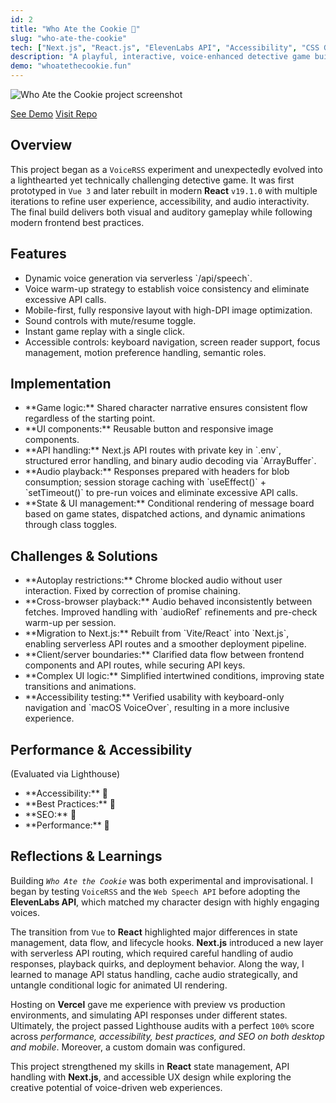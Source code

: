```yaml
---
id: 2
title: "Who Ate the Cookie 🍪"
slug: "who-ate-the-cookie"
tech: ["Next.js", "React.js", "ElevenLabs API", "Accessibility", "CSS Grid", "Flexbox", "Mobile-first", "Dark Mode", "Vercel"]
description: "A playful, interactive, voice-enhanced detective game built with Next.js. Designed for accessibility and performance, with an engaging narrative that keeps players curious to the end."
demo: "whoatethecookie.fun"
---
```


![Who Ate the Cookie project screenshot](/assets/who-ate-the-cookie.webp)

[See Demo](https://whoatethecookie.fun)
[Visit Repo](https://github.com/zcdev/who-ate-the-cookie)

## Overview

This project began as a `VoiceRSS` experiment and unexpectedly evolved into a lighthearted yet technically challenging detective game. It was first prototyped in `Vue 3` and later rebuilt in modern **React** `v19.1.0` with multiple iterations to refine user experience, accessibility, and audio interactivity. The final build delivers both visual and auditory gameplay while following modern frontend best practices.

## Features

<ul className="list">
<li>Dynamic voice generation via serverless `/api/speech`.</li>
<li>Voice warm-up strategy to establish voice consistency and eliminate excessive API calls.</li>
<li>Mobile-first, fully responsive layout with high-DPI image optimization.</li>
<li>Sound controls with mute/resume toggle.</li>
<li>Instant game replay with a single click.</li>
<li>Accessible controls: keyboard navigation, screen reader support, focus management, motion preference handling, semantic roles.</li>
</ul>

## Implementation

<ul className="list">
<li>**Game logic:** Shared character narrative ensures consistent flow regardless of the starting point.</li>
<li>**UI components:** Reusable button and responsive image components.</li>
<li>**API handling:** Next.js API routes with private key in `.env`, structured error handling, and binary audio decoding via `ArrayBuffer`.</li>
<li>**Audio playback:** Responses prepared with headers for blob consumption; session storage caching with `useEffect()` + `setTimeout()` to pre-run voices and eliminate excessive API calls.</li>
<li>**State & UI management:** Conditional rendering of message board based on game states, dispatched actions, and dynamic animations through class toggles.</li>
</ul>

## Challenges & Solutions

<ul className="list">
<li>**Autoplay restrictions:** Chrome blocked audio without user interaction. Fixed by correction of promise chaining.</li>
<li>**Cross-browser playback:** Audio behaved inconsistently between fetches. Improved handling with `audioRef` refinements and pre-check warm-up per session.</li>
<li>**Migration to Next.js:** Rebuilt from `Vite/React` into `Next.js`, enabling serverless API routes and a smoother deployment pipeline.</li>
<li>**Client/server boundaries:** Clarified data flow between frontend components and API routes, while securing API keys.</li>
<li>**Complex UI logic:** Simplified intertwined conditions, improving state transitions and animations.</li>
<li>**Accessibility testing:** Verified usability with keyboard-only navigation and `macOS VoiceOver`, resulting in a more inclusive experience.</li>
</ul>

## Performance & Accessibility
(Evaluated via Lighthouse)

<ul className="list">
<li>**Accessibility:** <span className="emoji-small">💯</span></li>
<li>**Best Practices:** <span className="emoji-small">💯</span></li>
<li>**SEO:** <span className="emoji-small">💯</span></li>
<li>**Performance:** <span className="emoji-small">💯</span></li>
</ul>

## Reflections & Learnings

Building *`Who Ate the Cookie`* was both experimental and improvisational. I began by testing `VoiceRSS` and the `Web Speech API` before adopting the **ElevenLabs API**, which matched my character design with highly engaging voices.

The transition from `Vue` to **React** highlighted major differences in state management, data flow, and lifecycle hooks. **Next.js** introduced a new layer with serverless API routing, which required careful handling of audio responses, playback quirks, and deployment behavior. Along the way, I learned to manage API status handling, cache audio strategically, and untangle conditional logic for animated UI rendering.  

Hosting on **Vercel** gave me experience with preview vs production environments, and simulating API responses under different states. Ultimately, the project passed Lighthouse audits with a perfect `100%` score across *performance, accessibility, best practices, and SEO on both desktop and mobile*. Moreover, a custom domain was configured.

This project strengthened my skills in **React** state management, API handling with **Next.js**, and accessible UX design while exploring the creative potential of voice-driven web experiences.
